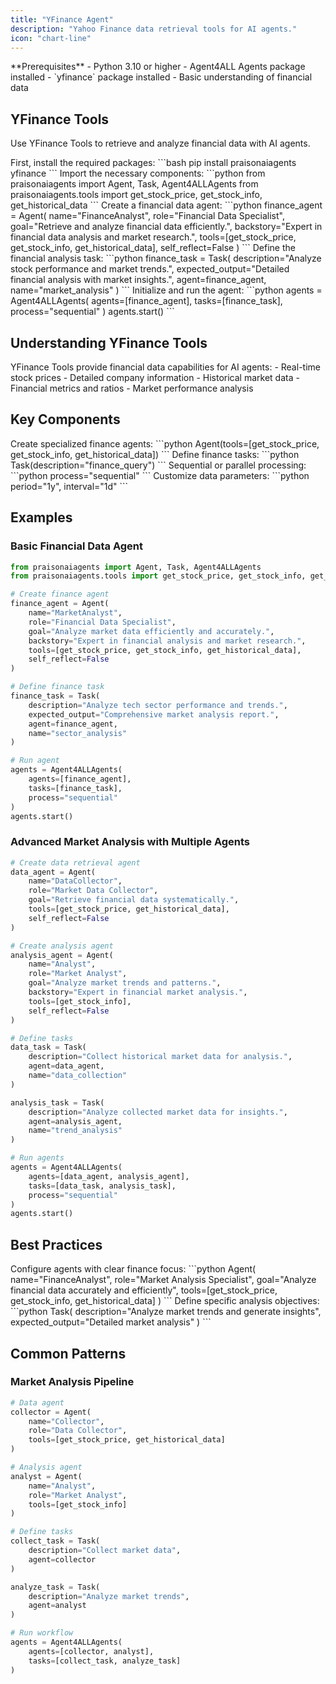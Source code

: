 ```yaml
---
title: "YFinance Agent"
description: "Yahoo Finance data retrieval tools for AI agents."
icon: "chart-line"
---
```


<Note>
  **Prerequisites**
  - Python 3.10 or higher
  - Agent4ALL Agents package installed
  - `yfinance` package installed
  - Basic understanding of financial data
</Note>

## YFinance Tools

Use YFinance Tools to retrieve and analyze financial data with AI agents.

<Steps>
  <Step title="Install Dependencies">
    First, install the required packages:
    ```bash
    pip install praisonaiagents yfinance
    ```
  </Step>

  <Step title="Import Components">
    Import the necessary components:
    ```python
    from praisonaiagents import Agent, Task, Agent4ALLAgents
    from praisonaiagents.tools import get_stock_price, get_stock_info, get_historical_data
    ```
  </Step>

  <Step title="Create Agent">
    Create a financial data agent:
    ```python
    finance_agent = Agent(
        name="FinanceAnalyst",
        role="Financial Data Specialist",
        goal="Retrieve and analyze financial data efficiently.",
        backstory="Expert in financial data analysis and market research.",
        tools=[get_stock_price, get_stock_info, get_historical_data],
        self_reflect=False
    )
    ```
  </Step>

  <Step title="Define Task">
    Define the financial analysis task:
    ```python
    finance_task = Task(
        description="Analyze stock performance and market trends.",
        expected_output="Detailed financial analysis with market insights.",
        agent=finance_agent,
        name="market_analysis"
    )
    ```
  </Step>

  <Step title="Run Agent">
    Initialize and run the agent:
    ```python
    agents = Agent4ALLAgents(
        agents=[finance_agent],
        tasks=[finance_task],
        process="sequential"
    )
    agents.start()
    ```
  </Step>
</Steps>

## Understanding YFinance Tools

<Card title="What are YFinance Tools?" icon="question">
  YFinance Tools provide financial data capabilities for AI agents:
  - Real-time stock prices
  - Detailed company information
  - Historical market data
  - Financial metrics and ratios
  - Market performance analysis
</Card>

## Key Components

<CardGroup cols={2}>
  <Card title="Finance Agent" icon="user-robot">
    Create specialized finance agents:
    ```python
    Agent(tools=[get_stock_price, get_stock_info, get_historical_data])
    ```
  </Card>
  <Card title="Finance Task" icon="list-check">
    Define finance tasks:
    ```python
    Task(description="finance_query")
    ```
  </Card>
  <Card title="Process Types" icon="arrows-split-up-and-left">
    Sequential or parallel processing:
    ```python
    process="sequential"
    ```
  </Card>
  <Card title="Finance Options" icon="sliders">
    Customize data parameters:
    ```python
    period="1y", interval="1d"
    ```
  </Card>
</CardGroup>

## Examples

### Basic Financial Data Agent

```python
from praisonaiagents import Agent, Task, Agent4ALLAgents
from praisonaiagents.tools import get_stock_price, get_stock_info, get_historical_data

# Create finance agent
finance_agent = Agent(
    name="MarketAnalyst",
    role="Financial Data Specialist",
    goal="Analyze market data efficiently and accurately.",
    backstory="Expert in financial analysis and market research.",
    tools=[get_stock_price, get_stock_info, get_historical_data],
    self_reflect=False
)

# Define finance task
finance_task = Task(
    description="Analyze tech sector performance and trends.",
    expected_output="Comprehensive market analysis report.",
    agent=finance_agent,
    name="sector_analysis"
)

# Run agent
agents = Agent4ALLAgents(
    agents=[finance_agent],
    tasks=[finance_task],
    process="sequential"
)
agents.start()
```

### Advanced Market Analysis with Multiple Agents

```python
# Create data retrieval agent
data_agent = Agent(
    name="DataCollector",
    role="Market Data Collector",
    goal="Retrieve financial data systematically.",
    tools=[get_stock_price, get_historical_data],
    self_reflect=False
)

# Create analysis agent
analysis_agent = Agent(
    name="Analyst",
    role="Market Analyst",
    goal="Analyze market trends and patterns.",
    backstory="Expert in financial market analysis.",
    tools=[get_stock_info],
    self_reflect=False
)

# Define tasks
data_task = Task(
    description="Collect historical market data for analysis.",
    agent=data_agent,
    name="data_collection"
)

analysis_task = Task(
    description="Analyze collected market data for insights.",
    agent=analysis_agent,
    name="trend_analysis"
)

# Run agents
agents = Agent4ALLAgents(
    agents=[data_agent, analysis_agent],
    tasks=[data_task, analysis_task],
    process="sequential"
)
agents.start()
```

## Best Practices

<AccordionGroup>
  <Accordion title="Agent Configuration">
    Configure agents with clear finance focus:
    ```python
    Agent(
        name="FinanceAnalyst",
        role="Market Analysis Specialist",
        goal="Analyze financial data accurately and efficiently",
        tools=[get_stock_price, get_stock_info, get_historical_data]
    )
    ```
  </Accordion>

  <Accordion title="Task Definition">
    Define specific analysis objectives:
    ```python
    Task(
        description="Analyze market trends and generate insights",
        expected_output="Detailed market analysis"
    )
    ```
  </Accordion>
</AccordionGroup>

## Common Patterns

### Market Analysis Pipeline
```python
# Data agent
collector = Agent(
    name="Collector",
    role="Data Collector",
    tools=[get_stock_price, get_historical_data]
)

# Analysis agent
analyst = Agent(
    name="Analyst",
    role="Market Analyst",
    tools=[get_stock_info]
)

# Define tasks
collect_task = Task(
    description="Collect market data",
    agent=collector
)

analyze_task = Task(
    description="Analyze market trends",
    agent=analyst
)

# Run workflow
agents = Agent4ALLAgents(
    agents=[collector, analyst],
    tasks=[collect_task, analyze_task]
)